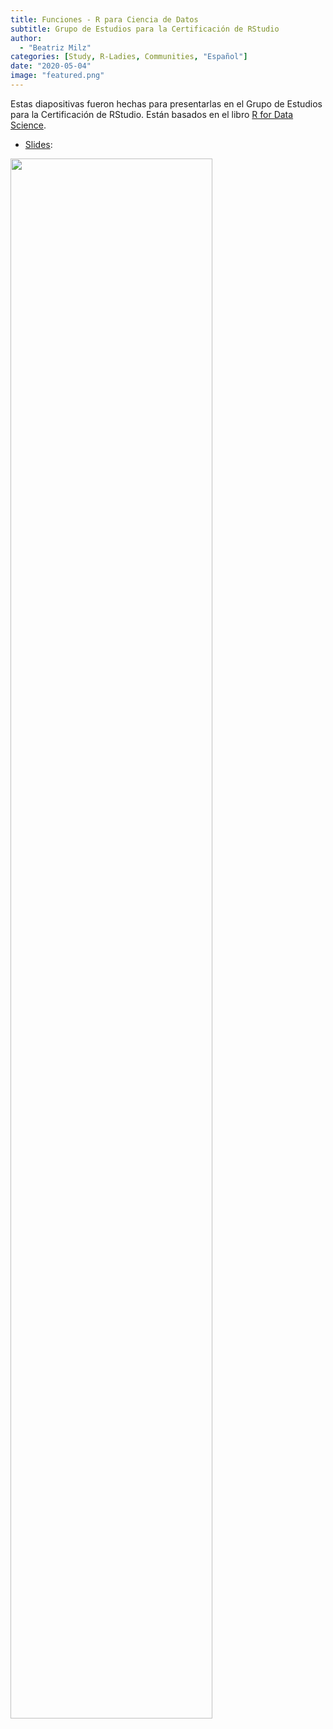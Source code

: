 ```yaml
---
title: Funciones - R para Ciencia de Datos
subtitle: Grupo de Estudios para la Certificación de RStudio
author: 
  - "Beatriz Milz"
categories: [Study, R-Ladies, Communities, "Español"]
date: "2020-05-04"
image: "featured.png"
---
```


Estas diapositivas fueron hechas para presentarlas en el Grupo de Estudios para la Certificación de RStudio. Están basados en el libro [R for Data Science](https://r4ds.hadley.nz/).

-   [Slides](https://beatrizmilz.github.io/2020-R4DS-Functions/):

[![](featured.png){fig-align="center" width="80%"}](https://beatrizmilz.github.io/2020-R4DS-Functions/)
